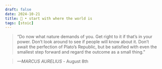 ```yaml
---
draft: false 
date: 2024-10-21
title: 🗿 • start with where the world is
tags: [stoic]
---
```


>  “Do now what nature demands of you. Get right to it if that’s in your power. Don’t look around to see if people will know about it. Don’t await the perfection of Plato’s Republic, but be satisfied with even the smallest step forward and regard the outcome as a small thing.”

> *—MARCUS AURELIUS* - August 8th